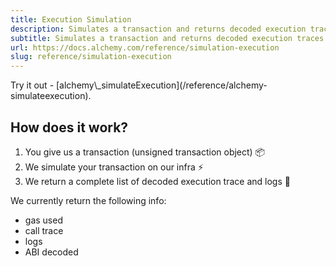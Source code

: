 ```yaml
---
title: Execution Simulation
description: Simulates a transaction and returns decoded execution traces and decoded logs.
subtitle: Simulates a transaction and returns decoded execution traces and decoded logs.
url: https://docs.alchemy.com/reference/simulation-execution
slug: reference/simulation-execution
---
```


<Info>
  Try it out - [alchemy\_simulateExecution](/reference/alchemy-simulateexecution).
</Info>

## How does it work?

1. You give us a transaction (unsigned transaction object) 📦
2. We simulate your transaction on our infra ⚡
3. We return a complete list of decoded execution trace and logs 💸

We currently return the following info:

* gas used
* call trace
* logs
* ABI decoded
